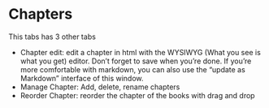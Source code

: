 # Chapters

This tabs has 3 other tabs

<ul>
<li>Chapter edit: edit a chapter in html with the WYSIWYG (What you see is what you get) editor. Don't forget to save when you're done. If you're more comfortable with markdown, you can also use the “update as Markdown” interface of this window.</li>
<li>Manage Chapter: Add, delete, rename chapters</li>
<li>Reorder Chapter: reorder the chapter of the books with drag and drop</li>
</ul>
 

